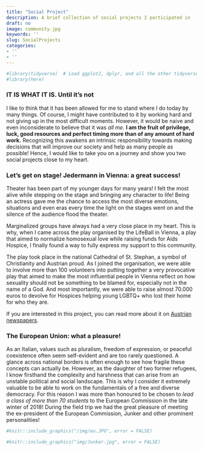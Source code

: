 ```yaml
---
title: "Social Project"
description: A brief collection of social projects I participated in
draft: no
image: community.jpg
keywords: ''
slug: SocialProjects
categories:
- ''
- ''
---
```



```r
#library(tidyverse)  # Load ggplot2, dplyr, and all the other tidyverse packages
#library(here)

```


### __IT IS WHAT IT IS. Until it's not__

I like to think that it has been allowed for me to stand where I do today by many things. 
Of course, I might have contributed to it by working hard and not giving up in the most difficult moments.
However, it would be naive and even inconsiderate to believe that it was _all me._ 
__I am the fruit of privilege, luck, good resources and perfect timing more than of any amount of hard work.__
Recognizing this awakens an intrinsic responsibility towards making decisions that will improve our society and help as many people as possible!
Hence, I would like to take you on a journey and show you two social projects close to my heart.

### Let's get on stage! Jedermann in Vienna: a great success! 


Theater has been part of my younger days for many years! I felt the most alive while stepping on the stage and bringing any character to life! Being an actress gave me the chance to access the most diverse emotions, situations and even eras every time the light on the stages went on and the silence of the audience flood the theater.

Marginalized groups have always had a very close place in my heart. 
This is why, when I came across the play organised by the LifeBall in Vienna, a play that aimed to normalize homosexual love while raising funds for Aids Hospice, I finally found a way to fully express my support to this community.

The play took place in the national Cathedral of St. Stephan, a symbol of Christianity and Austrian proud. As I joined the organisation, we were able to involve more than 100 volunteers into putting together a very provocative play that aimed to make the most influential people in Vienna reflect on how sexuality should not be something to be blamed for, especially not in the name of a God. And most importantly, we were able to raise almost 70.000 euros to devolve for Hospices helping young LGBTQ+ who lost their home for who they are.

If you are interested in this project, you can read more about it on [Austrian newspapers](https://kurier.at/gesund/jedermann-reloaded-im-stephansdom-68500-euro-fuer-aids-hospiz/400341427).


### The European Union: what a pleasure!

As an Italian, values such as pluralism, freedom of expression, or peaceful coexistence often seem
self-evident and are too rarely questioned. A glance across national borders is often enough to see
how fragile these concepts can actually be. However, as the daughter of two former refugees, I know
firsthand the complexity and harshness that can arise from an unstable political and social landscape.
This is why I consider it extremely valuable to be able to work on the fundamentals of a free and
diverse democracy. 
For this reason I was more than honoured to be chosen to _lead a class of more than 70 students_ to the European Commission in the late winter of 2018! During the field trip we had the great pleasure of meeting the ex-president of 
the European Commission, Junker and other prominent personalities!


```r
#knitr::include_graphics("/img/eu.JPG", error = FALSE)
```

```r
#knitr::include_graphics("img/Junker.jpg", error = FALSE)
```
